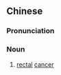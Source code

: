 {{also|直肠癌}}
==Chinese==
{{zh-forms|s=直肠癌|type=21}}
{{wikipedia|lang=zh}}

===Pronunciation===
{{zh-pron
|m=zhícháng癌
|cat=n
}}

===Noun===
{{zh-noun}}

# [[rectal]] [[cancer]]

{{zh-cat|Oncology}}